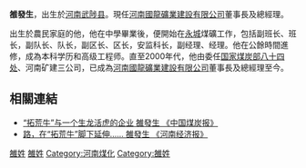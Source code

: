 '''雒發生'''{{BD|1957年|6月16日}}，出生於[[河南|河南]][[武陟县|武陟县]]。現任[[河南國龍礦業建設有限公司|河南國龍礦業建設有限公司]]董事長及總經理。

出生於農民家庭的他，他在中學畢業後，便開始在[[永城|永城]]煤礦工作，包括副班长、班长，副队长、队长，副区长、区长，安监科长，副经理、经理。他在公餘時間進修，成為本科学历和高级工程师。直至2000年代，他由委任[[国家煤炭部八十四处|国家煤炭部八十四处]]、河南矿建三公司，已成為[[河南國龍礦業建設有限公司|河南國龍礦業建設有限公司]]董事長及總經理至今。


== 相關連結 ==
* [http://hnglkj.com.cn/news/3/108.html “拓荒牛”与一个生龙活虎的企业 雒發生 《中国煤炭报》]{{dead link|date=2018年5月 |bot=InternetArchiveBot |fix-attempted=yes }}
* [https://web.archive.org/web/20140530043612/http://hnglkj.com.cn/news/3/119.html 路，在“拓荒牛”脚下延伸…… 雒發生 《河南经济报》]

[[Category:中國企業家|雒姓]]
[[Category:河南人|雒姓]]
[[Category:河南煤化|Category:河南煤化]]
[[Category:雒姓|Category:雒姓]]